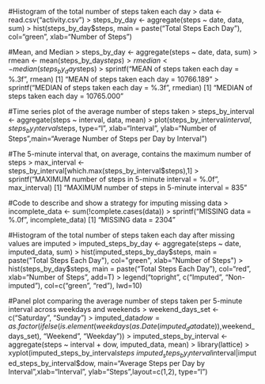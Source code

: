 
#Histogram of the total number of steps taken each day
> data <- read.csv("activity.csv") 
> steps_by_day <- aggregate(steps ~ date, data, sum)
> hist(steps_by_day$steps, main = paste("Total Steps Each Day"), col="green", xlab="Number of Steps")


#Mean, and Median
> steps_by_day <- aggregate(steps ~ date, data, sum)
> rmean <- mean(steps_by_day$steps)
> rmedian <- median(steps_by_day$steps)
> sprintf("MEAN of steps taken each day = %.3f", rmean)
[1] "MEAN of steps taken each day = 10766.189"
> sprintf("MEDIAN of steps taken each day = %.3f", rmedian)
[1] "MEDIAN of steps taken each day = 10765.000"



#Time series plot of the average number of steps taken
> steps_by_interval <- aggregate(steps ~ interval, data, mean)
> plot(steps_by_interval$interval,steps_by_interval$steps, type="l", xlab="Interval", ylab="Number of Steps",main="Average Number of Steps per Day by Interval")


#The 5-minute interval that, on average, contains the maximum number of steps
> max_interval <- steps_by_interval[which.max(steps_by_interval$steps),1]
> sprintf("MAXIMUM number of steps in 5-minute interval = %.0f", max_interval)
[1] "MAXIMUM number of steps in 5-minute interval = 835"


#Code to describe and show a strategy for imputing missing data
> incomplete_data <- sum(!complete.cases(data))
> sprintf("MISSING data = %.0f", incomplete_data)
[1] "MISSING data = 2304"


#Histogram of the total number of steps taken each day after missing values are imputed
> imputed_steps_by_day <- aggregate(steps ~ date, imputed_data, sum)
> hist(imputed_steps_by_day$steps, main = paste("Total Steps Each Day"), col="green", xlab="Number of Steps")
> hist(steps_by_day$steps, main = paste("Total Steps Each Day"), col="red", xlab="Number of Steps", add=T)
> legend("topright", c("Imputed", "Non-imputed"), col=c("green", "red"), lwd=10)


#Panel plot comparing the average number of steps taken per 5-minute interval across weekdays and weekends
> weekend_days_set <- c("Saturday", "Sunday")
> imputed_data$dow = as.factor(ifelse(is.element(weekdays(as.Date(imputed_data$date)),weekend_days_set), "Weekend", "Weekday"))
> imputed_steps_by_interval <- aggregate(steps ~ interval + dow, imputed_data, mean)
> library(lattice)
> xyplot(imputed_steps_by_interval$steps ~ imputed_steps_by_interval$interval|imputed_steps_by_interval$dow, main="Average Steps per Day by Interval",xlab="Interval", ylab="Steps",layout=c(1,2), type="l")
